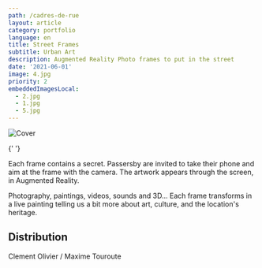 ```yaml
---
path: /cadres-de-rue
layout: article
category: portfolio
language: en
title: Street Frames
subtitle: Urban Art
description: Augmented Reality Photo frames to put in the street
date: '2021-06-01'
image: 4.jpg
priority: 2
embeddedImagesLocal:
  - 2.jpg
  - 1.jpg
  - 5.jpg
---
```


![Cover](4.jpg)

<ImageGrid props={props} />{' '}

Each frame contains a secret. Passersby are invited to take their phone and aim at the frame with the camera. The artwork appears through the screen, in Augmented Reality.

Photography, paintings, videos, sounds and 3D… Each frame transforms in a live painting telling us a bit more about art, culture, and the location's heritage.

## Distribution

Clement Olivier / Maxime Touroute
